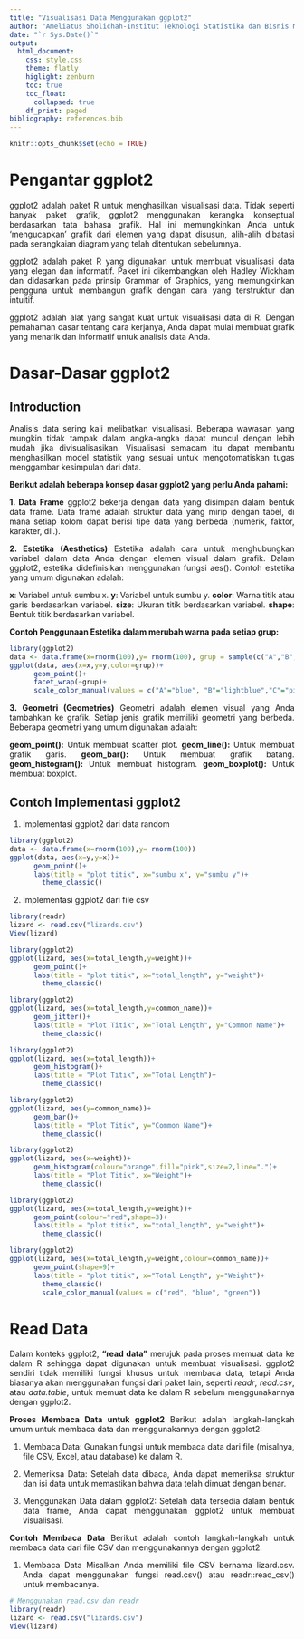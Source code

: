 ```yaml
---
title: "Visualisasi Data Menggunakan ggplot2"
author: "Ameliatus Sholichah-Institut Teknologi Statistika dan Bisnis Muhammadiyah"
date: "`r Sys.Date()`"
output: 
  html_document:
    css: style.css
    theme: flatly
    higlight: zenburn
    toc: true
    toc_float:
      collapsed: true
    df_print: paged
bibliography: references.bib
---
```


```{=html}
<style>
body{
text-align: justify}
</style>
```
```r
knitr::opts_chunk$set(echo = TRUE)
```

# Pengantar ggplot2

  ggplot2 adalah paket R untuk menghasilkan visualisasi data. Tidak seperti banyak paket grafik, ggplot2 menggunakan kerangka konseptual berdasarkan tata bahasa grafik. Hal ini memungkinkan Anda untuk 'mengucapkan' grafik dari elemen yang dapat disusun, alih-alih dibatasi pada serangkaian diagram yang telah ditentukan sebelumnya.
  
  ggplot2 adalah paket R yang digunakan untuk membuat visualisasi data yang elegan dan informatif. Paket ini dikembangkan oleh Hadley Wickham dan didasarkan pada prinsip Grammar of Graphics, yang memungkinkan pengguna untuk membangun grafik dengan cara yang terstruktur dan intuitif.
  
  ggplot2 adalah alat yang sangat kuat untuk visualisasi data di R. Dengan pemahaman dasar tentang cara kerjanya, Anda dapat mulai membuat grafik yang menarik dan informatif untuk analisis data Anda.

# Dasar-Dasar ggplot2
## Introduction
Analisis data sering kali melibatkan visualisasi. Beberapa wawasan yang mungkin tidak tampak dalam angka-angka dapat muncul dengan lebih mudah jika divisualisasikan. Visualisasi semacam itu dapat membantu menghasilkan model statistik yang sesuai untuk mengotomatiskan tugas menggambar kesimpulan dari data. 

**Berikut adalah beberapa konsep dasar ggplot2 yang perlu Anda pahami:**

**1. Data Frame**
ggplot2 bekerja dengan data yang disimpan dalam bentuk data frame. Data frame adalah struktur data yang mirip dengan tabel, di mana setiap kolom dapat berisi tipe data yang berbeda (numerik, faktor, karakter, dll.).

**2. Estetika (Aesthetics)**
Estetika adalah cara untuk menghubungkan variabel dalam data Anda dengan elemen visual dalam grafik. Dalam ggplot2, estetika didefinisikan menggunakan fungsi aes(). Contoh estetika yang umum digunakan adalah:

**x**: Variabel untuk sumbu x.
**y**: Variabel untuk sumbu y.
**color**: Warna titik atau garis berdasarkan variabel.
**size**: Ukuran titik berdasarkan variabel.
**shape**: Bentuk titik berdasarkan variabel.

**Contoh Penggunaan Estetika dalam merubah warna pada setiap grup:**

```r
library(ggplot2)
data <- data.frame(x=rnorm(100),y= rnorm(100), grup = sample(c("A","B","C","D"), 100, replace = TRUE)) 
ggplot(data, aes(x=x,y=y,color=grup))+
      geom_point()+
      facet_wrap(~grup)+
      scale_color_manual(values = c("A"="blue", "B"="lightblue","C"="pink","D"="red"))

```
**3. Geometri (Geometries)**
Geometri adalah elemen visual yang Anda tambahkan ke grafik. Setiap jenis grafik memiliki geometri yang berbeda. Beberapa geometri yang umum digunakan adalah:

**geom_point():** Untuk membuat scatter plot.
**geom_line():** Untuk membuat grafik garis.
**geom_bar():** Untuk membuat grafik batang.
**geom_histogram():** Untuk membuat histogram.
**geom_boxplot():** Untuk membuat boxplot.

## Contoh Implementasi ggplot2
1. Implementasi ggplot2 dari data random
```r
library(ggplot2)
data <- data.frame(x=rnorm(100),y= rnorm(100))
ggplot(data, aes(x=y,y=x))+
      geom_point()+
      labs(title = "plot titik", x="sumbu x", y="sumbu y")+
        theme_classic()
```
2. Implementasi ggplot2 dari file csv
```r
library(readr)
lizard <- read.csv("lizards.csv")
View(lizard)
```

```r
library(ggplot2)
ggplot(lizard, aes(x=total_length,y=weight))+
      geom_point()+
      labs(title = "plot titik", x="total_length", y="weight")+
        theme_classic()
```

```r
library(ggplot2)
ggplot(lizard, aes(x=total_length,y=common_name))+
      geom_jitter()+
      labs(title = "Plot Titik", x="Total Length", y="Common Name")+
        theme_classic()
```

```r
library(ggplot2)
ggplot(lizard, aes(x=total_length))+
      geom_histogram()+
      labs(title = "Plot Titik", x="Total Length")+
        theme_classic()
```

```r
library(ggplot2)
ggplot(lizard, aes(y=common_name))+
      geom_bar()+
      labs(title = "Plot Titik", y="Common Name")+
        theme_classic()
```

```r
library(ggplot2)
ggplot(lizard, aes(x=weight))+
      geom_histogram(colour="orange",fill="pink",size=2,line=".")+
      labs(title = "Plot Titik", x="Weight")+
        theme_classic()
```

```r
library(ggplot2)
ggplot(lizard, aes(x=total_length,y=weight))+
      geom_point(colour="red",shape=3)+
      labs(title = "plot titik", x="total_length", y="weight")+
        theme_classic()
```

```r
library(ggplot2)
ggplot(lizard, aes(x=total_length,y=weight,colour=common_name))+
      geom_point(shape=9)+
      labs(title = "plot titik", x="Total Length", y="Weight")+
        theme_classic()
        scale_color_manual(values = c("red", "blue", "green"))
```


# Read Data
Dalam konteks ggplot2, **"read data"** merujuk pada proses memuat data ke dalam R sehingga dapat digunakan untuk membuat visualisasi. ggplot2 sendiri tidak memiliki fungsi khusus untuk membaca data, tetapi Anda biasanya akan menggunakan fungsi dari paket lain, seperti *readr*, *read.csv*, atau *data.table*, untuk memuat data ke dalam R sebelum menggunakannya dengan ggplot2.

**Proses Membaca Data untuk ggplot2**
Berikut adalah langkah-langkah umum untuk membaca data dan menggunakannya dengan ggplot2:

1. Membaca Data: Gunakan fungsi untuk membaca data dari file (misalnya, file CSV, Excel, atau database) ke dalam R.

2. Memeriksa Data: Setelah data dibaca, Anda dapat memeriksa struktur dan isi data untuk memastikan bahwa data telah dimuat dengan benar.

3. Menggunakan Data dalam ggplot2: Setelah data tersedia dalam bentuk data frame, Anda dapat menggunakan ggplot2 untuk membuat visualisasi.

**Contoh Membaca Data**
Berikut adalah contoh langkah-langkah untuk membaca data dari file CSV dan menggunakannya dengan ggplot2.

1. Membaca Data
Misalkan Anda memiliki file CSV bernama lizard.csv. Anda dapat menggunakan fungsi read.csv() atau readr::read_csv() untuk membacanya.
```r
# Menggunakan read.csv dan readr
library(readr)
lizard <- read.csv("lizards.csv")
View(lizard)
```

